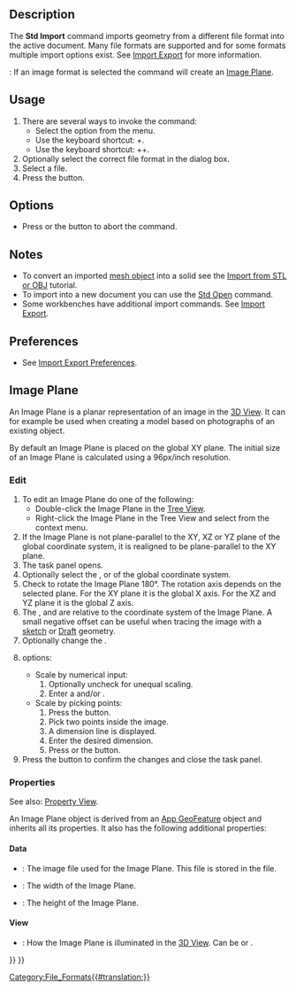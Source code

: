 <languages/>
<translate>

<!--T:8-->
{{Docnav
|[[Std_Revert|Revert]]
|[[Std_Export|Export]]
|[[Std_File_Menu|Std File Menu]]
|IconL=Std_Revert.svg
|IconR=Std_Export.svg
|IconC=Freecad.svg
}}

<!--T:1-->
{{GuiCommand
|Name=Std Import
|MenuLocation=File → Import...
|Workbenches=All
|Shortcut={{KEY|Ctrl}}+{{KEY|Shift}}+{{KEY|I}}
|SeeAlso=[[Std_Open|Std Open]], [[Import_Export|Import Export]], [[Import_Export_Preferences|Import Export Preferences]]
}}

==Description== <!--T:6-->

<!--T:2-->
The '''Std Import''' command imports geometry from a different file format into the active document. Many file formats are supported and for some formats multiple import options exist. See [[Import_Export|Import Export]] for more information.

<!--T:16-->
{{Version|0.21}}: If an image format is selected the command will create an [[#Image_Plane|Image Plane]].

==Usage== <!--T:7-->

<!--T:3-->
# There are several ways to invoke the command:
#* Select the {{MenuCommand|File → [[Image:Std_Import.svg|16px]] Import...}} option from the menu.
#* Use the keyboard shortcut: {{KEY|Ctrl}}+{{KEY|I}}. {{VersionMinus|1.0}}
#* Use the keyboard shortcut: {{KEY|Ctrl}}+{{KEY|Shift}}+{{KEY|I}}. {{Version|1.1}}
# Optionally select the correct file format in the dialog box.
# Select a file.
# Press the {{Button|Open}} button.

==Options== <!--T:14-->

<!--T:15-->
* Press {{KEY|Esc}} or the {{Button|Cancel}} button to abort the command.

==Notes== <!--T:9-->

<!--T:10-->
* To convert an imported [[Mesh_Workbench|mesh object]] into a solid see the [[Import_from_STL_or_OBJ|Import from STL or OBJ]] tutorial.
* To import into a new document you can use the [[Std_Open|Std Open]] command.
* Some workbenches have additional import commands. See [[Import_Export|Import Export]].

==Preferences== <!--T:11-->

<!--T:12-->
* See [[Import_Export_Preferences|Import Export Preferences]].

==Image Plane== <!--T:17-->

<!--T:18-->
An Image Plane is a planar representation of an image in the [[3D_View|3D View]]. It can for example be used when creating a model based on photographs of an existing object.

<!--T:19-->
By default an Image Plane is placed on the global XY plane. The initial size of an Image Plane is calculated using a 96px/inch resolution.

===Edit=== <!--T:20-->

<!--T:21-->
# To edit an Image Plane do one of the following:
#* Double-click the Image Plane in the [[Tree_View|Tree View]].
#* Right-click the Image Plane in the Tree View and select {{MenuCommand|[[Image:Image-scaling.svg|16px]] Change image...}} from the context menu.
# If the Image Plane is not plane-parallel to the XY, XZ or YZ plane of the global coordinate system, it is realigned to be plane-parallel to the XY plane.
# The {{MenuCommand|Image plane settings}} task panel opens.
# Optionally select the {{MenuCommand|XY-Plane}}, {{MenuCommand|XZ-Plane}} or {{MenuCommand|YZ-Plane}} of the global coordinate system.
# Check {{MenuCommand|Reverse direction}} to rotate the Image Plane 180°. The rotation axis depends on the selected plane. For the XY plane it is the global X axis. For the XZ and YZ plane it is the global Z axis.
# The {{MenuCommand|Offset}}, {{MenuCommand|X distance}} and {{MenuCommand|Y distance}} are relative to the coordinate system of the Image Plane. A small negative offset can be useful when tracing the image with a [[Sketcher_Workbench|sketch]] or [[Draft_Workbench|Draft]] geometry.
# Optionally change the {{MenuCommand|Transparency}}.
# {{MenuCommand|Image size}} options:
#* Scale by numerical input:
#*# Optionally uncheck {{MenuCommand|Keep aspect ratio}} for unequal scaling.
#*# Enter a {{MenuCommand|Width}} and/or {{MenuCommand|Height}}. 
#* Scale by picking points:
#*# Press the {{Button|Calibrate}} button.
#*# Pick two points inside the image.
#*# A dimension line is displayed.
#*# Enter the desired dimension.
#*# Press {{KEY|Enter}} or the {{Button|Apply}} button.
# Press the {{Button|OK}} button to confirm the changes and close the task panel.

===Properties=== <!--T:22-->

<!--T:23-->
See also: [[Property_View|Property View]].

<!--T:24-->
An Image Plane object is derived from an [[App_GeoFeature|App GeoFeature]] object and inherits all its properties. It also has the following additional properties:

====Data==== <!--T:25-->

<!--T:26-->
{{TitleProperty|Image Plane}}

<!--T:27-->
* {{PropertyData|Image File|FileIncluded}}: The image file used for the Image Plane. This file is stored in the {{FileName|.FCStd}} file.
* {{PropertyData|XSize|Length}}: The width of the Image Plane.
* {{PropertyData|YSize|Length}}: The height of the Image Plane.

====View==== <!--T:28-->

<!--T:29-->
{{TitleProperty|Object Style}}

<!--T:30-->
* {{PropertyView|Lighting|Enumeration}}: How the Image Plane is illuminated in the [[3D_View|3D View]]. Can be {{value|Two side}} or {{value|One side}}.


<!--T:13-->
{{Docnav
|[[Std_Revert|Revert]]
|[[Std_Export|Export]]
|[[Std_File_Menu|Std File Menu]]
|IconL=Std_Revert.svg
|IconR=Std_Export.svg
|IconC=Freecad.svg
}}

</translate>
{{Std_Base_navi{{#translation:}}}}
{{Userdocnavi{{#translation:}}}}
[[Category:File_Formats{{#translation:}}]]